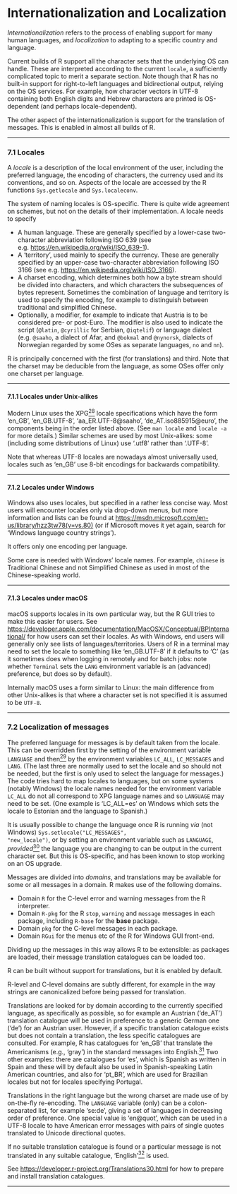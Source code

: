#  Internationalization and Localization
<p><a href="" id="index-Internationalization"></a> <a href="" id="index-Localization"></a></p>
<p><em>Internationalization</em> refers to the process of enabling support for many human languages, and <em>localization</em> to adapting to a specific country and language.</p>
<p>Current builds of R support all the character sets that the underlying OS can handle. These are interpreted according to the <a href="" id="index-Locale"></a> current <code class="calibre6">locale</code>, a sufficiently complicated topic to merit a separate section. Note though that R has no built-in support for right-to-left languages and bidirectional output, relying on the OS services. For example, how character vectors in UTF-8 containing both English digits and Hebrew characters are printed is OS-dependent (and perhaps locale-dependent).</p>
<p>The other aspect of the internationalization is support for the translation of messages. This is enabled in almost all builds of R.</p>
<hr />
<p><a href="" id="Locales"></a> <a href="" id="Locales-1"></a></p>
<h3 id="locales" class="section">7.1 Locales</h3>
<p><a href="" id="index-Locale-1"></a></p>
<p>A <em>locale</em> is a description of the local environment of the user, including the preferred language, the encoding of characters, the currency used and its conventions, and so on. Aspects of the locale are accessed by the R functions <code class="calibre6">Sys.getlocale</code> and <code class="calibre6">Sys.localeconv</code>.</p>
<p>The system of naming locales is OS-specific. There is quite wide agreement on schemes, but not on the details of their implementation. A locale needs to specify</p>
<ul>
<li>A human language. These are generally specified by a lower-case two-character abbreviation following ISO 639 (see e.g. <a href="https://en.wikipedia.org/wiki/ISO_639-1" class="uri">https://en.wikipedia.org/wiki/ISO_639-1</a>).</li>
<li>A ‘territory’, used mainly to specify the currency. These are generally specified by an upper-case two-character abbreviation following ISO 3166 (see e.g. <a href="https://en.wikipedia.org/wiki/ISO_3166" class="uri">https://en.wikipedia.org/wiki/ISO_3166</a>).</li>
<li>A charset encoding, which determines both how a byte stream should be divided into characters, and which characters the subsequences of bytes represent. Sometimes the combination of language and territory is used to specify the encoding, for example to distinguish between traditional and simplified Chinese.</li>
<li>Optionally, a modifier, for example to indicate that Austria is to be considered pre- or post-Euro. The modifier is also used to indicate the script (<code class="calibre6">@latin</code>, <code class="calibre6">@cyrillic</code> for Serbian, <code class="calibre6">@iqtelif</code>) or language dialect (e.g. <code class="calibre6">@saaho</code>, a dialect of Afar, and <code class="calibre6">@bokmal</code> and <code class="calibre6">@nynorsk</code>, dialects of Norwegian regarded by some OSes as separate languages, <code class="calibre6">no</code> and <code class="calibre6">nn</code>).</li>
</ul>
<p>R is principally concerned with the first (for translations) and third. Note that the charset may be deducible from the language, as some OSes offer only one charset per language.</p>
<hr />
<p><a href="" id="Locales-under-Unix_002dalikes"></a> <a href="" id="Locales-under-Unix_002dalikes-1"></a></p>
<h4 id="locales-under-unix-alikes" class="subsection">7.1.1 Locales under Unix-alikes</h4>
<p>Modern Linux uses the XPG<a href="environment-variable-index.html#FOOT28" id="DOCF28"><sup>28</sup></a> locale specifications which have the form ‘en_GB’, ‘en_GB.UTF-8’, ‘aa_ER.UTF-8@saaho’, ‘de_AT.iso885915@euro’, the components being in the order listed above. (See <code class="calibre6">man locale</code> and <code class="calibre6">locale -a</code> for more details.) Similar schemes are used by most Unix-alikes: some (including some distributions of Linux) use ‘.utf8’ rather than ‘.UTF-8’.</p>
<p>Note that whereas UTF-8 locales are nowadays almost universally used, locales such as ‘en_GB’ use 8-bit encodings for backwards compatibility.</p>
<hr />
<p><a href="" id="Locales-under-Windows"></a> <a href="" id="Locales-under-Windows-1"></a></p>
<h4 id="locales-under-windows" class="subsection">7.1.2 Locales under Windows</h4>
<p>Windows also uses locales, but specified in a rather less concise way. Most users will encounter locales only via drop-down menus, but more information and lists can be found at <a href="https://msdn.microsoft.com/en-us/library/hzz3tw78(v=vs.80)" class="uri">https://msdn.microsoft.com/en-us/library/hzz3tw78(v=vs.80)</a> (or if Microsoft moves it yet again, search for ‘Windows language country strings’).</p>
<p>It offers only one encoding per language.</p>
<p>Some care is needed with Windows’ locale names. For example, <code class="calibre6">chinese</code> is Traditional Chinese and not Simplified Chinese as used in most of the Chinese-speaking world.</p>
<hr />
<p><a href="" id="Locales-under-macOS"></a> <a href="" id="Locales-under-macOS-1"></a></p>
<h4 id="locales-under-macos" class="subsection">7.1.3 Locales under macOS</h4>
<p>macOS supports locales in its own particular way, but the R GUI tries to make this easier for users. See <a href="https://developer.apple.com/documentation/MacOSX/Conceptual/BPInternational/" class="uri">https://developer.apple.com/documentation/MacOSX/Conceptual/BPInternational/</a> for how users can set their locales. As with Windows, end users will generally only see lists of languages/territories. Users of R in a terminal may need to set the locale to something like ‘en_GB.UTF-8’ if it defaults to ‘C’ (as it sometimes does when logging in remotely and for batch jobs: note whether <code class="calibre6">Terminal</code> sets the <code class="calibre6">LANG</code> environment variable is an (advanced) preference, but does so by default).</p>
<p>Internally macOS uses a form similar to Linux: the main difference from other Unix-alikes is that where a character set is not specified it is assumed to be <code class="calibre6">UTF-8</code>.</p>
<hr />
<p><a href="" id="Localization-of-messages"></a> <a href="" id="Localization-of-messages-1"></a></p>
<h3 id="localization-of-messages" class="section">7.2 Localization of messages</h3>
<p>The preferred language for messages is by default taken from the locale. This can be overridden first by the setting of the environment variable <a href="" id="index-LANGUAGE"></a> <a href="" id="index-LC_005fALL"></a> <a href="" id="index-LC_005fMESSAGES"></a> <a href="" id="index-LANG"></a> <code class="calibre6">LANGUAGE</code> and then<a href="environment-variable-index.html#FOOT29" id="DOCF29"><sup>29</sup></a> by the environment variables <code class="calibre6">LC_ALL</code>, <code class="calibre6">LC_MESSAGES</code> and <code class="calibre6">LANG</code>. (The last three are normally used to set the locale and so should not be needed, but the first is only used to select the language for messages.) The code tries hard to map locales to languages, but on some systems (notably Windows) the locale names needed for the environment variable <code class="calibre6">LC_ALL</code> do not all correspond to XPG language names and so <code class="calibre6">LANGUAGE</code> may need to be set. (One example is ‘LC_ALL=es’ on Windows which sets the locale to Estonian and the language to Spanish.)</p>
<p>It is usually possible to change the language once R is running <em>via</em> (not Windows) <code class="calibre6">Sys.setlocale(&quot;LC_MESSAGES&quot;, &quot;new_locale&quot;)</code>, or by setting an environment variable such as <code class="calibre6">LANGUAGE</code>, <em>provided</em><a href="environment-variable-index.html#FOOT30" id="DOCF30"><sup>30</sup></a> the language you are changing to can be output in the current character set. But this is OS-specific, and has been known to stop working on an OS upgrade.</p>
<p>Messages are divided into <em>domains</em>, and translations may be available for some or all messages in a domain. R makes use of the following domains.</p>
<ul>
<li>Domain <code class="calibre6">R</code> for the C-level error and warning messages from the R interpreter.</li>
<li>Domain <code class="calibre6">R-pkg</code> for the R <code class="calibre6">stop</code>, <code class="calibre6">warning</code> and <code class="calibre6">message</code> messages in each package, including <code class="calibre6">R-base</code> for the <strong>base</strong> package.</li>
<li>Domain <code class="calibre6">pkg</code> for the C-level messages in each package.</li>
<li>Domain <code class="calibre6">RGui</code> for the menus etc of the R for Windows GUI front-end.</li>
</ul>
<p>Dividing up the messages in this way allows R to be extensible: as packages are loaded, their message translation catalogues can be loaded too.</p>
<p>R can be built without support for translations, but it is enabled by default.</p>
<p>R-level and C-level domains are subtly different, for example in the way strings are canonicalized before being passed for translation.</p>
<p>Translations are looked for by domain according to the currently specified language, as specifically as possible, so for example an Austrian (‘de_AT’) translation catalogue will be used in preference to a generic German one (‘de’) for an Austrian user. However, if a specific translation catalogue exists but does not contain a translation, the less specific catalogues are consulted. For example, R has catalogues for ‘en_GB’ that translate the Americanisms (e.g., ‘gray’) in the standard messages into English.<a href="environment-variable-index.html#FOOT31" id="DOCF31"><sup>31</sup></a> Two other examples: there are catalogues for ‘es’, which is Spanish as written in Spain and these will by default also be used in Spanish-speaking Latin American countries, and also for ‘pt_BR’, which are used for Brazilian locales but not for locales specifying Portugal.</p>
<p>Translations in the right language but the wrong charset are made use of <a href="" id="index-LANGUAGE-1"></a> by on-the-fly re-encoding. The <code class="calibre6">LANGUAGE</code> variable (only) can be a colon-separated list, for example ‘se:de’, giving a set of languages in decreasing order of preference. One special value is ‘en@quot’, which can be used in a UTF-8 locale to have American error messages with pairs of single quotes translated to Unicode directional quotes.</p>
<p>If no suitable translation catalogue is found or a particular message is not translated in any suitable catalogue, ‘English’<a href="environment-variable-index.html#FOOT32" id="DOCF32"><sup>32</sup></a> is used.</p>
<p>See <a href="https://developer.r-project.org/Translations30.html" class="uri">https://developer.r-project.org/Translations30.html</a> for how to prepare and install translation catalogues.</p>
<hr />
<p><a href="" id="Choosing-between-32_002d-and-64_002dbit-builds"></a> <a href="" id="Choosing-between-32_002d-and-64_002dbit-builds-1"></a></p>
<div id="calibre_pb_17" class="calibre5">

</div>
